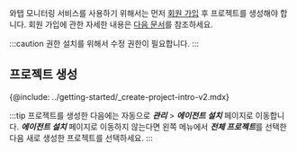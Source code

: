 와탭 모니터링 서비스를 사용하기 위해서는 먼저 [회원 가입](https://www.whatap.io/ko/signup/) 후 프로젝트를 생성해야 합니다. 회원 가입에 관한 자세한 내용은 [다음 문서](../../account/account-manage)를 참조하세요.

:::caution 권한
설치를 위해서 수정 권한이 필요합니다.
:::

## 프로젝트 생성

{@include: ../getting-started/_create-project-intro-v2.mdx} 

:::tip
프로젝트를 생성한 다음에는 자동으로 ***관리*** > ***에이전트 설치*** 페이지로 이동합니다. ***에이전트 설치*** 페이지로 이동하지 않는다면 왼쪽 메뉴에서 ***전체 프로젝트***를 선택한 다음 새로 생성한 프로젝트를 선택하세요.
:::